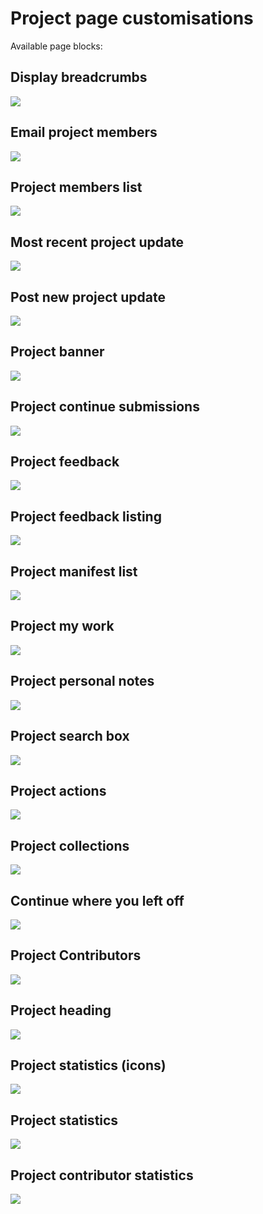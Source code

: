 # Project page customisations

Available page blocks:

## Display breadcrumbs
![](</assets/Pasted image 20230823152728.png>)

## Email project members
![](</assets/Pasted image 20230823152711.png>)

## Project members list
![](</assets/Pasted image 20230823152701.png>)

## Most recent project update
![](</assets/Pasted image 20230823152645.png>)

## Post new project update
![](</assets/Pasted image 20230823152626.png>)

## Project banner
![](</assets/Pasted image 20230823152615.png>)

## Project continue submissions
![](</assets/Pasted image 20230823152602.png>)

## Project feedback
![](</assets/Pasted image 20230823152549.png>)

## Project feedback listing
![](</assets/Pasted image 20230823152539.png>)

## Project manifest list
![](</assets/Pasted image 20230823152527.png>)

## Project my work
![](</assets/Pasted image 20230823152507.png>)

## Project personal notes
![](</assets/Pasted image 20230823152455.png>)

## Project search box
![](</assets/Pasted image 20230823152420.png>)

## Project actions
![](</assets/Pasted image 20230823152359.png>)

## Project collections
![](</assets/Pasted image 20230823152345.png>)

## Continue where you left off
![](</assets/Pasted image 20230823152328.png>)

## Project Contributors
![](</assets/Pasted image 20230823152212.png>)

## Project heading
![](</assets/Pasted image 20230823152149.png>)

## Project statistics (icons)
![](</assets/Pasted image 20230823152135.png>)

## Project statistics
![](</assets/Pasted image 20230823152117.png>)


## Project contributor statistics
![](</assets/Pasted image 20230823152054.png>)


